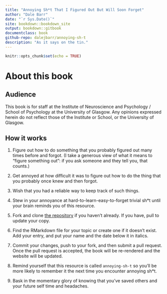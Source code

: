 ```yaml
---
title: "Annoying Sh*t That I Figured Out But Will Soon Forget"
author: "Dale Barr"
date: "`r Sys.Date()`"
site: bookdown::bookdown_site
output: bookdown::gitbook
documentclass: book
github-repo: dalejbarr/annoying-sh-t
description: "As it says on the tin."
---
```


```r
knitr::opts_chunk$set(echo = TRUE)
```

# About this book

## Audience

This book is for staff at the Institute of Neuroscience and Psychology / School of Psychology at the University of Glasgow. Any opinions expressed herein do not reflect those of the Institute or School, or the University of Glasgow.

## How it works

1. Figure out how to do something that you probably figured out many times before and forgot. (I take a generous view of what it means to "figure something out": if you ask someone and they tell you, that counts.)

2. Get annoyed at how difficult it was to figure out how to do the thing that you probably once knew and then forgot.

3. Wish that you had a reliable way to keep track of such things.

3. Stew in your annoyance at hard-to-learn-easy-to-forget trivial sh*t until your brain reminds you of this resource.

4. Fork and clone [the repository](https://github.com/dalejbarr/annoying-sh-t) if you haven't already. If you have, pull to update your copy.

5. Find the RMarkdown file for your topic or create one if it doesn't exist. Add your entry, and put your name and the date below it in italics.

6. Commit your changes, push to your fork, and then submit a pull request. Once the pull request is accepted, the book will be re-rendered and the website will be updated.

7. Remind yourself that this resource is called `annoying-sh-t` so you'll be more likely to remember it the next time you encounter annoying sh*t.

8. Bask in the momentary glory of knowing that you've saved others and your future self time and headaches.
